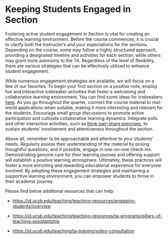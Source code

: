 # Keeping Students Engaged in Section

Fostering active student engagement in Section is vital for creating an effective learning environment.  Before the course commences, it is crucial to clarify both the Instructor's and your expectations for the sections.  Depending on the course, some may follow a highly structured approach, providing a designated timeline and activities for each section, while others may grant more autonomy to the TA. Regardless of the level of flexibility, there are various strategies that can be effectively utilized to enhance student engagement.

While numerous engagement strategies are available, we will focus on a few of our favorites.  To begin your first section on a positive note, employ fun and interactive icebreaker activities that foster a welcoming and collaborative learning environment. You can find some ideas for icebreakers <a href="https://www.letsroam.com/explorer/icebreaker-games-college-students/" target="_blank">here</a>.  As you go throughout the quarter, connect the course material to real-world applications when suitable, making it more interesting and relevant for the students.  Encourage small group discussions to promote active participation and cultivate collaborative learning dynamics.  Integrate polls and other interactive activities, such as <a href="https://www.kent.edu/ctl/think-pair-share" target="_blank">think-pair-share exercises</a>, to sustain students' involvement and attentiveness throughout the section.

Above all, remember to be approachable and attentive to your students' needs. Regularly assess their understanding of the material by posing thoughtful questions, and if possible, engage in one-on-one check-ins. Demonstrating genuine care for their learning journey and offering support will establish a positive learning atmosphere. Ultimately, these practices will foster a more enriching and rewarding educational experience for everyone involved. By adopting these engagement strategies and maintaining a supportive learning environment, you can empower students to thrive in their academic journey.


Please find below additional resources that can help:

- <a href="https://id.ucsb.edu/teaching/teaching-resources/engaging-students/overview" target="_blank">https://id.ucsb.edu/teaching/teaching-resources/engaging-students/overview</a>

- <a href="https://id.ucsb.edu/teaching/teaching-resources/ta-programs/pillars-of-teaching-assistantship" target="_blank">https://id.ucsb.edu/teaching/teaching-resources/ta-programs/pillars-of-teaching-assistantship</a>

- <a href="https://id.ucsb.edu/teaching/ta-training/video-consultation" target="_blank">https://id.ucsb.edu/teaching/ta-training/video-consultation</a>
